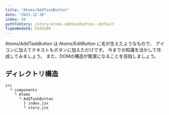 ```yaml
---
title: "Atoms/AddTaskButton"
date: "2021-12-26"
index: 60
pathToStory: /story/atoms-addtaskbutton--default
figmaNodeId: 5%3A189
---
```


Atoms/AddTaskButton は Atoms/EditButton に毛が生えたようなもので、
アイコンに加えてテキストもボタンに加えただけです。
今までの知識を活かして作成してみましょう。
また、DOMの構造が簡潔になることを目指しましょう。

## ディレクトリ構造

```
src
  └ components
    └ Atoms
      └ AddTaskButton
        ├ index.jsx
        └ story.jsx
```
